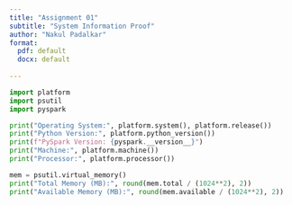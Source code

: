 ```yaml
---
title: "Assignment 01"
subtitle: "System Information Proof"
author: "Nakul Padalkar"
format: 
  pdf: default
  docx: default
  
---
```


```python
import platform
import psutil
import pyspark 

print("Operating System:", platform.system(), platform.release())
print("Python Version:", platform.python_version())
print(f"PySpark Version: {pyspark.__version__}")
print("Machine:", platform.machine())
print("Processor:", platform.processor())

mem = psutil.virtual_memory()
print("Total Memory (MB):", round(mem.total / (1024**2), 2))
print("Available Memory (MB):", round(mem.available / (1024**2), 2))
```